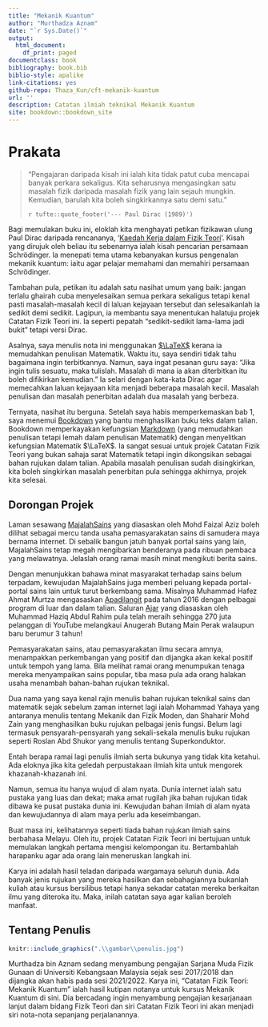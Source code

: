 ```yaml
--- 
title: "Mekanik Kuantum"
author: "Murthadza Aznam"
date: "`r Sys.Date()`"
output:
  html_document:
    df_print: paged
documentclass: book
bibliography: book.bib
biblio-style: apalike
link-citations: yes
github-repo: Thaza_Kun/cft-mekanik-kuantum
url: ''
description: Catatan ilmiah teknikal Mekanik Kuantum
site: bookdown::bookdown_site
---
```


# Prakata {-}

> "Pengajaran daripada kisah ini ialah kita tidak patut cuba mencapai banyak perkara sekaligus. Kita seharusnya mengasingkan satu masalah fizik daripada masalah fizik yang lain sejauh mungkin. Kemudian, barulah kita boleh singkirkannya satu demi satu."
>
>`r tufte::quote_footer('--- Paul Dirac (1989)')`

Bagi memulakan buku ini, eloklah kita menghayati petikan fizikawan ulung Paul Dirac daripada rencananya, '[Kaedah Kerja dalam Fizik Teori](https://fizikkini.com/kaedah-kerja-dalam-fizik-teori-bahagian-i/)'. Kisah yang dirujuk oleh beliau itu sebenarnya ialah kisah pencarian persamaan Schr&ouml;dinger. Ia menepati tema utama kebanyakan kursus pengenalan mekanik kuantum: iaitu agar pelajar memahami dan memahiri persamaan Schr&ouml;dinger.

Tambahan pula, petikan itu adalah satu nasihat umum yang baik: jangan terlalu ghairah cuba menyelesaikan semua perkara sekaligus tetapi kenal pasti masalah-masalah kecil di laluan kejayaan tersebut dan selesaikanlah ia sedikit demi sedikit. Lagipun, ia membantu saya menentukan halatuju projek Catatan Fizik Teori ini. Ia seperti pepatah "sedikit-sedikit lama-lama jadi bukit" tetapi versi Dirac.

Asalnya, saya menulis nota ini menggunakan [$\LaTeX$](https://en.wikipedia.org/wiki/LaTeX) kerana ia memudahkan penulisan Matematik. Waktu itu, saya sendiri tidak tahu bagaimana ingin terbitkannya. Namun, saya ingat pesanan guru saya: "Jika ingin tulis sesuatu, maka tulislah. Masalah di mana ia akan diterbitkan itu boleh difikirkan kemudian." Ia selari dengan kata-kata Dirac agar memecahkan laluan kejayaan kita menjadi beberapa masalah kecil. Masalah penulisan dan masalah penerbitan adalah dua masalah yang berbeza.

Ternyata, nasihat itu berguna. Setelah saya habis memperkemaskan bab 1, saya menemui [Bookdown](https://bookdown.org/yihui/bookdown/) yang bantu menghasilkan buku teks dalam talian. Bookdown memperkayakan kefungsian [Markdown](https://en.wikipedia.org/wiki/Markdown) (yang memudahkan penulisan tetapi lemah dalam penulisan Matematik) dengan menyelitkan kefungsian Matematik $\LaTeX$. Ia sangat sesuai untuk projek Catatan Fizik Teori yang bukan sahaja sarat Matematik tetapi ingin dikongsikan sebagai bahan rujukan dalam talian. Apabila masalah penulisan sudah disingkirkan, kita boleh singkirkan masalah penerbitan pula sehingga akhirnya, projek kita selesai.


## Dorongan Projek {-}

Laman sesawang [MajalahSains](www.majalahsains.com) yang diasaskan oleh Mohd Faizal Aziz boleh dilihat sebagai mercu tanda usaha pemasyarakatan sains di samudera maya bernama internet. Di sebalik bangun jatuh banyak portal sains yang lain, MajalahSains tetap megah mengibarkan benderanya pada ribuan pembaca yang melawatnya. Jelaslah orang ramai masih minat mengikuti berita sains.

Dengan menunjukkan bahawa minat masyarakat terhadap sains belum terpadam, kewujudan MajalahSains juga memberi peluang kepada portal-portal sains lain untuk turut berkembang sama. Misalnya Muhammad Hafez Ahmat Murtza mengasaskan [Apadilangit](https://apadilangit.com/) pada tahun 2016 dengan pelbagai program di luar dan dalam talian. Saluran [Ajar](https://www.youtube.com/c/AjarMalaysia) yang diasaskan oleh Muhammad Haziq Abdul Rahim pula telah meraih sehingga 270 juta pelanggan di YouTube melangkaui Anugerah Butang Main Perak walaupun baru berumur 3 tahun!

Pemasyarakatan sains, atau pemasyarakatan ilmu secara amnya, menampakkan perkembangan yang positif dan dijangka akan kekal positif untuk tempoh yang lama. Bila melihat ramai orang menumpukan tenaga mereka menyampaikan sains popular, tiba masa pula ada orang halakan usaha menambah bahan-bahan rujukan teknikal.

Dua nama yang saya kenal rajin menulis bahan rujukan teknikal sains dan matematik sejak sebelum zaman internet lagi ialah Mohammad Yahaya yang antaranya menulis tentang Mekanik dan Fizik Moden, dan Shaharir Mohd Zain yang menghasilkan buku rujukan pelbagai jenis fungsi. Belum lagi termasuk pensyarah-pensyarah yang sekali-sekala menulis buku rujukan seperti Roslan Abd Shukor yang menulis tentang Superkonduktor.

Entah berapa ramai lagi penulis ilmiah serta bukunya yang tidak kita ketahui. Ada eloknya jika kita geledah perpustakaan ilmiah kita untuk mengorek khazanah-khazanah ini.

Namun, semua itu hanya wujud di alam nyata. Dunia internet ialah satu pustaka yang luas dan dekat; maka amat rugilah jika bahan rujukan tidak dibawa ke pusat pustaka dunia ini. Kewujudan bahan ilmiah di alam nyata dan kewujudannya di alam maya perlu ada keseimbangan.

Buat masa ini, kelihatannya seperti tiada bahan rujukan ilmiah sains berbahasa Melayu. Oleh itu, projek Catatan Fizik Teori ini bertujuan untuk memulakan langkah pertama mengisi kelompongan itu. Bertambahlah harapanku agar ada orang lain meneruskan langkah ini.

Karya ini adalah hasil teladan daripada wargamaya seluruh dunia. Ada banyak jenis rujukan yang mereka hasilkan dan sebahagiannya bukanlah kuliah atau kursus bersilibus tetapi hanya sekadar catatan mereka berkaitan ilmu yang diteroka itu. Maka, inilah catatan saya agar kalian beroleh manfaat.

## Tentang Penulis {-}

```r
knitr::include_graphics(".\\gambar\\penulis.jpg")
```

Murthadza bin Aznam sedang menyambung pengajian Sarjana Muda Fizik Gunaan di Universiti Kebangsaan Malaysia sejak sesi 2017/2018 dan dijangka akan habis pada sesi 2021/2022. Karya ini, "Catatan Fizik Teori: Mekanik Kuantum" ialah hasil kutipan notanya untuk kursus Mekanik Kuantum di sini. Dia bercadang ingin menyambung pengajian kesarjanaan lanjut dalam bidang Fizik Teori dan siri Catatan Fizik Teori ini akan menjadi siri nota-nota sepanjang perjalanannya.